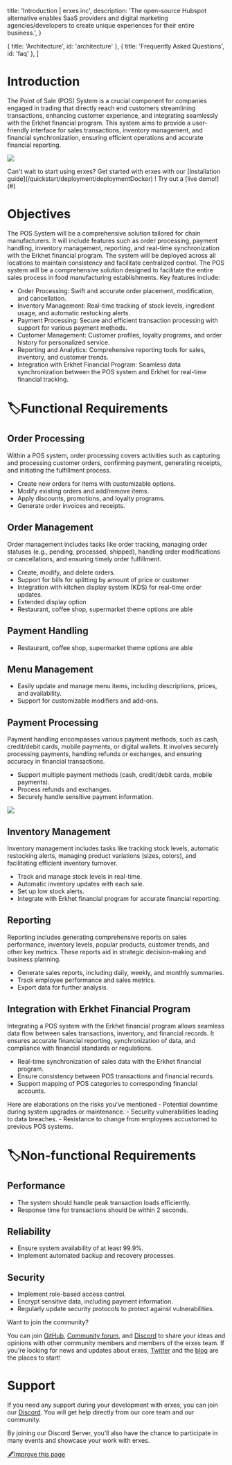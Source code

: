
  title: 'Introduction | erxes inc',
  description:
    'The open-source Hubspot alternative enables SaaS providers and digital marketing agencies/developers to create unique experiences for their entire business.',
}

  { title: 'Architecture', id: 'architecture' },
  { title: 'Frequently Asked Questions', id: 'faq' },
]

<HeroPattern />

# **Introduction**

The Point of Sale (POS) System is a crucial component for companies engaged in trading that directly reach end customers streamlining transactions, enhancing customer experience, and integrating seamlessly with the Erkhet financial program. This system aims to provide a user-friendly interface for sales transactions, inventory management, and financial synchronization, ensuring efficient operations and accurate financial reporting.

![](https://office.erxes.io/gateway/read-file?key=office-erxes-io/0.30699905118826143Poshome.png)

<Note>
  Can't wait to start using erxes? Get started with erxes with our [Installation guide](/quickstart/deployment/deploymentDocker) ! Try out a [live demo!](#)
</Note>


# **Objectives**

The POS System will be a comprehensive solution tailored for chain manufacturers. It will include features such as order processing, payment handling, inventory management, reporting, and real-time synchronization with the Erkhet financial program. The system will be deployed across all locations to maintain consistency and facilitate centralized control.
The POS system will be a comprehensive solution designed to facilitate the entire sales process in food manufacturing establishments. Key features include:


- Order Processing: Swift and accurate order placement, modification, and cancellation.
- Inventory Management: Real-time tracking of stock levels, ingredient usage, and automatic restocking alerts.
- Payment Processing: Secure and efficient transaction processing with support for various payment methods.
- Customer Management: Customer profiles, loyalty programs, and order history for personalized service.
- Reporting and Analytics: Comprehensive reporting tools for sales, inventory, and customer trends.
- Integration with Erkhet Financial Program: Seamless data synchronization between the POS system and Erkhet for real-time financial tracking.


# **🏷️Functional Requirements**
 
## **Order Processing**
Within a POS system, order processing covers activities such as capturing and processing customer orders, confirming payment, generating receipts, and initiating the fulfillment process.
- Create new orders for items with customizable options.
- Modify existing orders and add/remove items.
- Apply discounts, promotions, and loyalty programs.
- Generate order invoices and receipts.

## **Order Management**
Order management includes tasks like order tracking, managing order statuses (e.g., pending, processed, shipped), handling order modifications or cancellations, and ensuring timely order fulfillment.
- Create, modify, and delete orders.
- Support for bills for splitting by amount of price or customer
- Integration with kitchen display system (KDS) for real-time order updates.
- Extended display option
- Restaurant, coffee shop, supermarket theme options are able

## **Payment Handling**
- Restaurant, coffee shop, supermarket theme options are able

## **Menu Management**
- Easily update and manage menu items, including descriptions, prices, and availability.
- Support for customizable modifiers and add-ons.

## **Payment Processing**
Payment handling encompasses various payment methods, such as cash, credit/debit cards, mobile payments, or digital wallets. It involves securely processing payments, handling refunds or exchanges, and ensuring accuracy in financial transactions.
- Support multiple payment methods (cash, credit/debit cards, mobile payments).
- Process refunds and exchanges.
- Securely handle sensitive payment information.

![](https://office.erxes.io/gateway/read-file?key=office-erxes-io/0.37602067298245356Payment(1).png)

## **Inventory Management**
Inventory management includes tasks like tracking stock levels, automatic restocking alerts, managing product variations (sizes, colors), and facilitating efficient inventory turnover.
- Track and manage stock levels in real-time.
- Automatic inventory updates with each sale.
- Set up low stock alerts.
- Integrate with Erkhet financial program for accurate financial reporting.

## **Reporting**
Reporting includes generating comprehensive reports on sales performance, inventory levels, popular products, customer trends, and other key metrics. These reports aid in strategic decision-making and business planning.
- Generate sales reports, including daily, weekly, and monthly summaries.
- Track employee performance and sales metrics.
- Export data for further analysis.

## **Integration with Erkhet Financial Program**
Integrating a POS system with the Erkhet financial program allows seamless data flow between sales transactions, inventory, and financial records. It ensures accurate financial reporting, synchronization of data, and compliance with financial standards or regulations.
- Real-time synchronization of sales data with the Erkhet financial program.
- Ensure consistency between POS transactions and financial records.
- Support mapping of POS categories to corresponding financial accounts.

<danger>
Here are elaborations on the risks you've mentioned
- Potential downtime during system upgrades or maintenance.
- Security vulnerabilities leading to data breaches.
- Resistance to change from employees accustomed to previous POS systems.
</danger>

# **🏷️Non-functional Requirements**

## **Performance**
- The system should handle peak transaction loads efficiently.
- Response time for transactions should be within 2 seconds.

## **Reliability**
- Ensure system availability of at least 99.9%.
- Implement automated backup and recovery processes.

## **Security**
- Implement role-based access control.
- Encrypt sensitive data, including payment information.
- Regularly update security protocols to protect against vulnerabilities.


<Note>
  Want to join the community?

You can join [GitHub](https://github.com/erxes/erxes), [Community forum](https://github.com/erxes/erxes/discussions), and [Discord](https://discord.com/invite/aaGzy3gQK5) to share your ideas and opinions with other community members and members of the erxes team. If you're looking for news and updates about erxes, [Twitter](https://twitter.com/erxesHQ) and the [blog](https://erxes.io/blog) are the places to start!
</Note>

# Support

If you need any support during your development with erxes, you can join our [Discord](https://discord.com/invite/aaGzy3gQK5). You will get help directly from our core team and our community.

By joining our Discord Server, you’ll also have the chance to participate in many events and showcase your work with erxes.



[🖋️Improve this page](https://github.com/erxes/erxes-docs/edit/main/src/app/requirement/pos/page.mdx)
